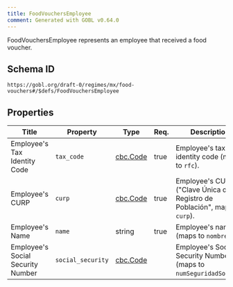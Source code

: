 ```yaml
---
title: FoodVouchersEmployee
comment: Generated with GOBL v0.64.0
---
```


FoodVouchersEmployee represents an employee that received a food voucher.

## Schema ID

`https://gobl.org/draft-0/regimes/mx/food-vouchers#/$defs/FoodVouchersEmployee`

## Properties

| Title                             | Property          | Type                          | Req. | Description                                                               |
|-----------------------------------|-------------------|-------------------------------|------|---------------------------------------------------------------------------|
| Employee's Tax Identity Code      | `tax_code`        | [cbc.Code](/draft-0/cbc/code) | true | Employee's tax identity code (maps to `rfc`).                             |
| Employee's CURP                   | `curp`            | [cbc.Code](/draft-0/cbc/code) | true | Employee's CURP ("Clave Única de Registro de Población", maps to `curp`). |
| Employee's Name                   | `name`            | string                        | true | Employee's name (maps to `nombre`).                                       |
| Employee's Social Security Number | `social_security` | [cbc.Code](/draft-0/cbc/code) |      | Employee's Social Security Number (maps to `numSeguridadSocial`).         |

